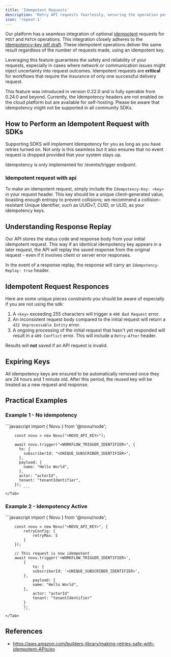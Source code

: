 ```yaml
---
title: 'Idempotent Requests'
description: 'Retry API requests fearlessly, ensuring the operation performs just once!'
icon: 'repeat-1'
---
```


Our platform has a seamless integration of optional [idempotent](https://en.wikipedia.org/wiki/Idempotence) requests for `POST` and `PATCH` operations.
This integration closely adheres to the [Idempotency-key ietf draft](https://datatracker.ietf.org/doc/draft-ietf-httpapi-idempotency-key-header/).
These idempotent operations deliver the same result regardless of the number of requests made, using an idempotent key.

Leveraging this feature guarantees the safety and reliability of your requests, especially in cases where network or communication issues might inject uncertainty into request outcomes.
Idempotent requests are <b>critical</b> for workflows that require the insurance of only one successful delivery request.

<Note>
    This feature was introduced in version 0.22.0 and is fully operable from 0.24.0 and beyond. Currently, the Idempotency headers are not enabled on the cloud platform but are available for self-hosting.
</Note>

<Warning>
    Please be aware that idempotency might not be supported in all community SDKs.
</Warning>


## How to Perform an Idempotent Request with SDKs

Supporting SDKS will implement Idempotency for you as long as you have retries turned on.
Not only is this seamless but it also ensures that no event request is dropped provided that your system stays up.

<Note>
    Idempotency is only implemented for /events/trigger endpoint.
</Note>

### Idempotent request with api
To make an idempotent request, simply include the `Idempotency-Key: <key>` in your request header.
This key should be a unique client-generated value, boasting enough entropy to prevent collisions;
we recommend a collision-resistant Unique Identifier, such as UUIDv7, CUID, or ULID, as your idempotency keys.

## Understanding Response Replay

Our API stores the status code and response body from your initial idempotent request.
This way if an identical idempotency key appears in a later request,
the API will replay the saved response from the original request - even if it involves client or server error responses.

In the event of a response replay, the response will carry an `Idempotency-Replay: true` header.

## Idempotent Request Responces

Here are some unique pieces constraints you should be aware of especially if you are not using the sdk:

1. A `<key>` exceeding 255 characters will trigger a `400 Bad Request` error.
2. An inconsistent request body compared to the initial request will return a `422 Unprocessable Entity` error.
3. A ongoing processing of the initial request that hasn't yet responded will result in a `409 Conflict` error. This will include a `Retry-After` header.

<Note>
    Results will <b>not</b> saved if an API request is invalid.
</Note>

## Expiring Keys

All idempotency keys are ensured to be automatically removed once they are 24 hours and 1 minute old.
After this period, the reused key will be treated as a new request and response.

## Practical Examples
### Example 1 - No idempotency
<Tabs>
    <Tab title="Node.js">
        ```javascript
        import { Novu } from '@novu/node';

        const novu = new Novu("<NOVU_API_KEY>");

        await novu.trigger("<WORKFLOW_TRIGGER_IDENTIFIER>", {
          to: {
            subscriberId: "<UNIQUE_SUBSCRIBER_IDENTIFIER>",
          },
          payload: {
            name: "Hello World",
          },
          actor: "actorId",
          tenant: "tenantIdentifier",
        });
            ```
    </Tab>
</Tabs>

### Example 2 - Idempotency Active
<Tabs>
    <Tab title="Node.js">
        ```javascript
        import { Novu } from '@novu/node';

        const novu = new Novu("<NOVU_API_KEY>", {
            retryConfig: {
                retryMax: 5
            }
        });

        // This request is now idempotent
        await novu.trigger('<WORKFLOW_TRIGGER_IDENTIFIER>',
            {
                to: {
                subscriberId: '<UNIQUE_SUBSCRIBER_IDENTIFIER>',
            },
                payload: {
                name: "Hello World",
            },
                actor: "actorId"
                tenant: "tenantIdentifier"
            }
            );
            ```
    </Tab>
</Tabs>


## References

- https://aws.amazon.com/builders-library/making-retries-safe-with-idempotent-APIs/eo

